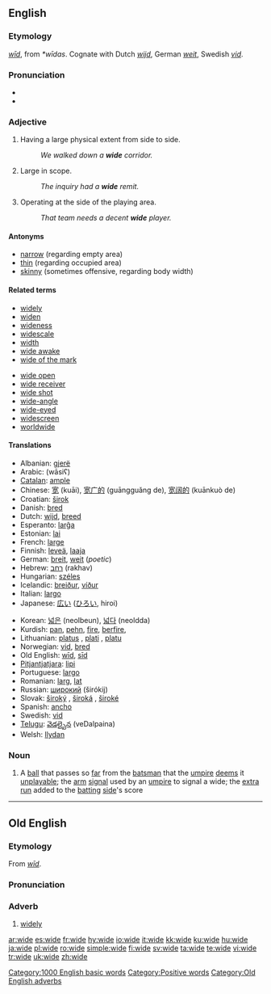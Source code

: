 ==English==

===Etymology===
{{OE.}} ''[[wid|wīd]]'', from {{Ger.}} ''*wīdas''.  Cognate with Dutch ''[[wijd]]'', German ''[[weit]]'', Swedish ''[[vid]]''.

===Pronunciation===
{{IPA|/waɪd/}}
*{{audio|en-us-wide.ogg|Audio (US)}}
*{{rhymes|aɪd}}

===Adjective===
{{en-adj|wid|er}}

# Having a large physical extent from side to side.
#:''We walked down a '''wide''' corridor.''
# Large in scope.
#:''The inquiry had a '''wide''' remit.''
# {{sports}} Operating at the side of the playing area.
#:''That team needs a decent '''wide''' player.''

====Antonyms====
* [[narrow]] (regarding empty area)
* [[thin]] (regarding occupied area)
* [[skinny]] (sometimes offensive, regarding body width)

====Related terms====
{{top2}}
*[[widely]]
*[[widen]]
*[[wideness]]
*[[widescale]]
*[[width]]
*[[wide awake]]
*[[wide of the mark]]
{{mid2}}
*[[wide open]]
*[[wide receiver]]
*[[wide shot]]
*[[wide-angle]]
*[[wide-eyed]]
*[[widescreen]]
*[[worldwide]]
{{bottom2}}

====Translations====
{{top}}
*Albanian: [[gjerë]]
*Arabic: {{ARchar|[[واسع]]}} (wāsiʕ)
*[[Catalan]]: [[ample]]
*Chinese: [[宽]] (kuāi), [[宽广的]] (guāngguǎng de), [[宽阔的]] (kuānkuò de)
*Croatian: [[širok]]
*Danish: [[bred]]
*Dutch: [[wijd]], [[breed]]
*Esperanto: [[larĝa]]
*Estonian: [[lai]]
*French: [[large]]
*Finnish: [[leveä]], [[laaja]]
*German: [[breit]], [[weit]] (''poetic'')
*Hebrew: [[רחב]] (rakhav)
*Hungarian: [[széles]]
*Icelandic: [[breiður]], [[víður]]
*Italian: [[largo]]
*Japanese: [[広い]] ([[ひろい]], hiroi)
{{mid}}
*Korean: [[넓은]] (neolbeun), [[넓다]] (neoldda)
*Kurdish: [[pan]], [[pehn]], [[fire]], [[berfire]], {{KUchar|[[پان]]}}
*Lithuanian: [[platus]] {{m}}, [[plati]] {{f}}, [[platu]] {{n}}
*Norwegian: [[vid]], [[bred]]
*Old English: [[wid#Old English|wīd]], [[sid#Old English|sīd]]
*[[Pitjantjatjara]]: [[lipi]]
*Portuguese: [[largo]]
*Romanian: [[larg]], [[lat]]
*Russian: [[широкий]] (širókij)
*Slovak: [[široký]] {{m}}, [[široká]] {{f}}, [[široké]] {{n}}
*Spanish: [[ancho]]
*Swedish: [[vid]]
*[[Telugu]]: [[వెడల్పైన]] (veDalpaina)
*Welsh: [[llydan]]
{{bottom}}

===Noun===
{{en-noun}}

# {{cricket}} A [[ball]] that passes so [[far]] from the [[batsman]] that the [[umpire]] [[deem]]s it [[unplayable]]; the [[arm]] [[signal]] used by an [[umpire]] to signal a wide; the [[extra]] [[run]] added to the [[batting]] [[side]]'s score

[[Category:1000 English basic words]]
[[Category:Positive words]]

----

==Old English==

===Etymology===
From ''[[wid|wīd]]''.

===Pronunciation===
{{IPA|/wi:d/}}

===Adverb===
{{unicode|'''wīde'''}}

# [[widely]]

[[Category:Old English adverbs]]

[[ar:wide]]
[[es:wide]]
[[fr:wide]]
[[hy:wide]]
[[io:wide]]
[[it:wide]]
[[kk:wide]]
[[ku:wide]]
[[hu:wide]]
[[ja:wide]]
[[pl:wide]]
[[ro:wide]]
[[simple:wide]]
[[fi:wide]]
[[sv:wide]]
[[ta:wide]]
[[te:wide]]
[[vi:wide]]
[[tr:wide]]
[[uk:wide]]
[[zh:wide]]